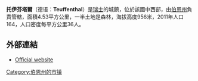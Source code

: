 '''托伊芬塔爾'''（德语：'''Teuffenthal'''）是[[瑞士|瑞士]]的城鎮，位於該國中西部，由[[伯恩州|伯恩州]]負責管轄，面積4.53平方公里，一半土地是森林，海拔高度956米，2011年人口164，人口密度每平方公里36人。

==外部連結==
*{{de icon}} [http://www.teuffenthal.ch Official website] {{Wayback|url=http://www.teuffenthal.ch/ |date=20210319161424 }}

{{Portal|瑞士}}
{{Switzerland-geo-stub}}
[[Category:伯恩州的市镇|Category:伯恩州的市镇]]
